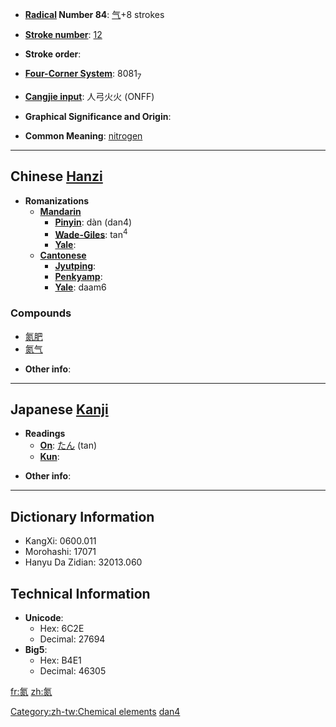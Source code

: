 * '''[[Wiktionary:Chinese radical index| Radical]] Number 84''': [[Wiktionary:Chinese radical index 气|气]]+8 strokes

* '''[[Wiktionary:Chinese total strokes index|Stroke number]]''': [[Wiktionary:Chinese total strokes index 12|12]]

* '''Stroke order''': 

* '''[[Wiktionary:Chinese four corner index|Four-Corner System]]''': 8081<sub>7</sub>

* '''[[Wiktionary:Chinese Cangjie index|Cangjie input]]''': 人弓火火 (ONFF)

* '''Graphical Significance and Origin''': 

* '''Common Meaning''': [[nitrogen]]

----

== Chinese [[Hanzi]] ==

* '''Romanizations'''
** '''[[Mandarin]]'''
*** '''[[Pinyin]]''': dàn (dan4)
*** '''[[Wade-Giles]]''': tan<sup>4</sup>
*** '''[[Yale]]''': 
** '''[[Cantonese]]'''
*** '''[[Jyutping]]''':
*** '''[[Penkyamp]]''': 
*** '''[[Yale]]''': daam6

===Compounds===
*[[氮肥]]
*[[氮气]]

* '''Other info''': 

[[Category:zh-tw:Chemical elements]]
[[Category:zh-cn:Chemical elements|dan4]]
----

== Japanese [[Kanji]] ==

* '''Readings'''
** '''[[On]]''': [[たん]] (tan)
** '''[[Kun]]''': 

* '''Other info''':  

----

== Dictionary Information ==

* KangXi: 0600.011
* Morohashi: 17071
* Hanyu Da Zidian: 32013.060

== Technical Information ==

* '''Unicode''':
** Hex: 6C2E
** Decimal: 27694
* '''Big5''':
** Hex: B4E1
** Decimal: 46305

[[fr:氮]]
[[zh:氮]]